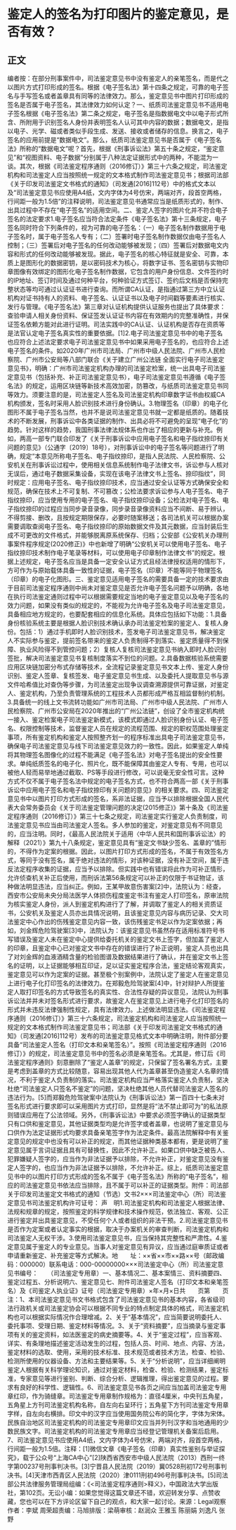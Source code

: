 # 鉴定人的签名为打印图片的鉴定意见，是否有效？
## 正文
编者按：在部分刑事案件中，司法鉴定意见书中没有鉴定人的亲笔签名，而是代之以图片方式打印形成的签名。根据《电子签名法》第十四条之规定，可靠的电子签名与手写签名或者盖章具有同等的法律效力。那么，鉴定意见书中图片打印形成的签名是否属于电子签名，其法律效力如何认定？一、纸质司法鉴定意见书不适用电子签名根据《电子签名法》第二条之规定，电子签名是指数据电文中以电子形式所含、所附用于识别签名人身份并表明签名人认可其中内容的数据；数据电文，是指以电子、光学、磁或者类似手段生成、发送、接收或者储存的信息。换言之，电子签名的应用前提是“数据电文”。那么，纸质司法鉴定意见书是否属于《电子签名法》所称的“数据电文”呢？首先，根据《刑事诉讼法》第五十条之规定，“鉴定意见”和“视图资料、电子数据”分别属于八种法定证据形式中的两种，不能混为一谈。其次，根据《司法鉴定程序通则（2016修订）》第三十六条之规定，司法鉴定机构和司法鉴定人应当按照统一规定的文本格式制作司法鉴定意见书；根据司法部《关于印发司法鉴定文书格式的通知》（司发通[2016]112号）中的格式文本以及“司法鉴定意见书应使用A4纸，文内字体为4号仿宋，两端对齐，段首空两格，行间距一般为1.5倍”的注释说明，司法鉴定意见书通常应当是纸质形式的，制作、出具过程中不存在“电子签名”的适用空间。二、鉴定人签字的图片化并不符合电子签名的法定要求1.电子签名应当符合法定条件《电子签名法》第十三条规定，电子签名同时符合下列条件的，视为可靠的电子签名：（一）电子签名制作数据用于电子签名时，属于电子签名人专有；（二）签署时电子签名制作数据仅由电子签名人控制；（三）签署后对电子签名的任何改动能够被发现；（四）签署后对数据电文内容和形式的任何改动能够被发现。据此，电子签名的核心特征就是安全、可靠，本质上是图形化的数据密钥，是以密码技术为核心，将数字证书、签名密钥与实物印章图像有效绑定的图形化电子签名制作数据，它包含的用户身份信息、文件签约时的IP地址、签订时间及通过何种平台，何种验证方式签订、签约后文档是否保持完整状态等均可通过认证证书进行查询。而所谓CA认证，是指通过第三方中立认证机构对证书持有人的资料、电子签名、认证证书以及电子时间戳等要素进行核实、发行与管理。《电子签名法》第三章对认证机构提供认证服务也提出了具体要求：查验申请人相关身份资料、保证签发认证证书内容在有效期内的完整准确性，并保证签名依赖方能对此进行证明。司法实践中的CA认证、认证机构是否存在资质等是法官认定电子签名真实性的重要依据。[1]2.电子司法鉴定意见书中的电子签名也应符合上述法定要求电子司法鉴定意见书中如果采用电子签名的，也应符合上述电子签名的条件。如2020年广州市司法局、广州市中级人民法院、广州市人民检察院、广州市公安局等八部门联合《关于建立广州公法链 全面实行电子司法鉴定意见书》，明确：广州市司法鉴定机构办理的司法鉴定检案，统一出具电子司法鉴定意见书（包括补充、补正司法鉴定意见书），电子司法鉴定意见书遵循《电子签名法》的规定，运用区块链等新技术高效加密，防篡改，与纸质司法鉴定意见书同等效力。须要注意的是，司法鉴定人签名及司法鉴定机构印章数字证书由权威CA机构颁发，签名时采用人脸识别技术进行身份确认。3.物理签名（印章）的电子化图形不属于电子签名当然，也并不是说司法鉴定意见书就一定都是纸质的。随着技术的不断发展，刑事诉讼中各类证据的制作、出具必将不可避免的呈现“电子化”的趋势。针对这样的趋势，我国刑事法律法规体系也作出了相应的更新与补充。例如，两高一部专门联合印发了《关于刑事诉讼中应用电子签名和电子指纹捺印有关问题的意见》（公通字〔2019〕18号），对刑事诉讼中的电子签名等问题进行了明确，规定“本意见所称电子签名、电子指纹捺印，是指人民法院、人民检察院、公安机关在刑事诉讼过程中，使用相关信息系统制作电子法律文书，诉讼参与人核对无误后，通过电子数据采集设备，实现在该电子法律文书上签名、捺印指纹”，同时规定：应用电子签名、电子指纹捺印技术，应当通过安全认证等方式确保安全和规范，确保在技术上不可复制、不可篡改；公检法要求诉讼参与人电子签名、电子指纹捺印，应当使用专用的电子签名、电子指纹捺印设备；公检法对电子签名、电子指纹捺印的过程应当同步录音录像，同步录音录像资料应当不间断、易于辨认，不得剪接、删改，且按规定期限保存，必要时随案移送；各司法机关可以根据办案需要调取查阅电子签名、电子指纹捺印的原始数据文件及其元数据，应当封装后生成不可更改的文件格式，并能够脱离原系统保存、归档；公安部《公安机关办理刑事案件程序规定(2020修正)》中也新增了明确“公安机关可以使用电子签名、电子指纹捺印技术制作电子笔录等材料，可以使用电子印章制作法律文书”的规定。根据上述规定，电子签名应当是具备一定安全认证方式且经法律授权适用的情形下，方可作为与原始载体具备一致性的证据，电子签名（印章）不能等同于物理签名（印章）的电子化图形。三、鉴定意见适用电子签名的需要具备一定的技术要求由于目前司法鉴定程序通则中尚未对鉴定意见是否允许电子签名问题予以明确，各地在执行司法鉴定通则过程中可以根据需要规定当地的电子鉴定意见以及电子签名的效力问题，如果没有类似的规定的，不能视为允许电子签名及电子司法鉴定意见，具备相应地方规定的，也要配套相应的信息化系统。具体应包括如下功能：1.具备身份核验系统主要是根据人脸识别技术确认承办司法鉴定检案的鉴定人、复核人身份。包括：1）通过手机即时人脸识别技术，签发电子司法鉴定意见书，解决鉴定人不实际参与鉴定，提前签名带来的鉴定人负责制得不到落实、鉴定质量得不到保障、执业风险得不到管控问题；2）复核人复核司法鉴定意见书纳入即时人脸识别签批，解决司法鉴定意见书复核制度落实不到位的问题。2.具备数据核验系统需要应用区块链加密分布式存储等技术，全流程记录鉴定意见书文本上传、鉴定人身份识别、鉴定人签章、复核签发、电子鉴定意见书生成、以及委托人提取意见书与源文件哈希值比对查伪等步骤，为司法鉴定出现争议调查溯源提供可靠证据，对鉴定人、鉴定机构，乃至负责管理系统的工程技术人员都形成严格互相监督制约机制。3.具备统一的线上文书流转功能如广州市司法局、广州市中级人民法院、广州市人民检察院、广州市公安局在2020年推出的“广州公法链”，创设了全市鉴定机构统一接入、鉴定检案电子司法鉴定新模式，该模式即通过人脸识别身份认证、电子签名、权限控制等技术，监督鉴定人员在规定的流程范围、规定的职权范围处理鉴定事项，所有鉴定机构和鉴定人按照整齐划一的程序标准出具电子司法鉴定意见书，确保电子司法鉴定意见与线下司法鉴定意见效力的一致性。因此，如果鉴定人单纯将其物理签名图像化的过程不能满足《电子签名法》对电子签名提出的安全性要求。单纯纸质签名的电子化、照片化，既不能保障其由鉴定人专有、专用，也可以被他人轻而易举地通过截取、PS等手段进行修改，可以说毫无安全性可言。这种方式不仅不属于电子签名法中规定的电子签名方式，也不符合两高一部《关于刑事诉讼中应用电子签名和电子指纹捺印有关问题的意见》的相关要求。四、司法鉴定意见书中以图片打印方式形成的签名，系非法证据，应当予以排除根据全国人民代表大会常务委员会《关于司法鉴定管理问题的决定(2015修正)》第十条及《司法鉴定程序通则（2016修订）》第三十七条之规定，司法鉴定实行鉴定人负责制度，司法鉴定意见书应当由司法鉴定人签名。多人参加的鉴定，对鉴定意见有不同意见的，应当注明。同时，《最高人民法院关于适用〈中华人民共和国刑事诉讼法〉的解释（2021）》第九十八条规定，鉴定意见具有“鉴定文书缺少签名、盖章的”情形的，不得作为定案的根据。因此，以图片打印方式形成的签名，不属于有效签名方式，等同于没有签名，属于绝对违法的情形，对该种证据，没有补正空间，属于违反法定程序收集的证据，应当予以排除。但实践中也有错误将此作为可补正情形，允许侦查机关补正后使用，而刑诉法第56条规定可以补正的仅限于书证物证，该种做法明显违法，应当纠正。例如，王某甲故意伤害案[2]中，法院认为：经查，西安市公安局未央分局法医学人体损伤程度鉴定书注有鉴定人打印签名，原审法院为核实鉴定人身份，派人到鉴定机构进行了了解，并调取了鉴定人的相关资质证书，公安机关及鉴定人员亦出具情况说明，且该鉴定意见内容与病历记录、交大司法鉴定中心作出的伤残鉴定意见内容一致，该伤残鉴定书足以作为定案依据；再如，刘金辉危险驾驶案[3]中，法院认为：该鉴定意见书虽然存在适用标准符号书写错误及鉴定人未在鉴定中心提供给委托机关的鉴定文书上签字，但加盖了鉴定人的印章，且鉴定中心已对鉴定文书中存在的错误进行了补正说明，鉴定人员也出具了对刘金辉的血液酒精含量的检验图谱及数据结果进行了确认，并在鉴定文书上签名的证明，以上证据能够相互印证，足以证实鉴定程序合法，鉴定结论客观真实，鉴定意见可以作为定案的证据。甚至极个别案例中，法院认定了鉴定人在鉴定意见上进行电子化打印签名的法律效力。在郑毅危险驾驶案[4]中，针对辩护人所提鉴定人取打印签名的方式导致签名的真实性、合法性存疑的异议意见，法院认为刑事诉讼法并并未对签名形式进行要求，故鉴定人在鉴定意见上进行电子化打印签名的形式并未违反法律强制性规定，具有法律效力。上述做法明显违法。《司法鉴定程序通则（2016修订）》第三十六条规定，司法鉴定机构和司法鉴定人应当按照统一规定的文本格式制作司法鉴定意见书；司法部《关于印发司法鉴定文书格式的通知》（司发通[2016]112号）发布的司法鉴定意见格式文本中明确注明，附件部分要具备“司法鉴定人签名（打印文本和亲笔签名）”。按照《司法鉴定程序通则（2016修订）》的规定，司法鉴定意见书中的签名必须是亲笔签名。尤其是，修订后《司法鉴定程序通则》刻意删除了“鉴定人盖章”的规定，只保留了签名署名方式，主要是考虑到盖章的方式比较随意，容易出现其他人代为盖章甚至伪造鉴定人名章的情况，不利于鉴定人负责制的落实。司法鉴定机构应当严格落实鉴定人负责制，坚决杜绝“司法鉴定人只签名不鉴定”的问题，坚决杜绝其他人员代替司法鉴定人签名的违法行为。[5]而郑毅危险驾驶案中法院认为《刑事诉讼法》第一百四十七条未对签名形式进行要求即可以采用图片方式打印，显然是将“法不禁止即可为”的私法原则错误应用在了公法领域。另外，《刑事诉讼法》中要求必须签字确认的证据类型只有口供和鉴定意见，其他证据类型均是允许签字或者盖章，也说明了鉴定意见与口供作为法定证据形式均要求具备亲笔签字作为法定条件。最高法院解释中有关鉴定意见的规定中也没有可以补正的规定，而其他证据种类基本都有，更是说明了鉴定意见属于言词证据且具有可替换性，因此不允许补正。如果口供中缺乏被告人、犯罪嫌疑人签字的，应当作为非法证据予以排除，不允许补正，对鉴定意见没有鉴定人签字的，也应当作为非法证据予以排除，不允许补正。综上，纸质司法鉴定意见书中的以图片打印方式形成的签名不属于《电子签名法》所称的“电子签名”，相应的司法鉴定意见书依法应当排除，且不属于可以补正的证据类型。附件：司法部关于印发司法鉴定文书格式的通知（节选）文书2×××司法鉴定中心（所）司法鉴定意见书司法鉴定机构许可证号： 声　明1.司法鉴定机构和司法鉴定人根据法律、法规和规章的规定，按照鉴定的科学规律和技术操作规范，依法独立、客观、公正进行鉴定并出具鉴定意见，不受任何个人或者组织的非法干预。2.司法鉴定意见书是否作为定案或者认定事实的根据，取决于办案机关的审查判断，司法鉴定机构和司法鉴定人无权干涉。3.使用司法鉴定意见书，应当保持其完整性和严肃性。4.鉴定意见属于鉴定人的专业意见。当事人对鉴定意见有异议，应当通过庭审质证或者申请重新鉴定、补充鉴定等方式解决。地　　址：××省××市××路××号（邮政编码：000000）联系电话：000-00000000×××司法鉴定中心（所）司法鉴定意见书编号：　　（司法鉴定专用章）一、基本情况二、基本案情三、资料摘要四、鉴定过程五、分析说明六、鉴定意见七、附件司法鉴定人签名（打印文本和亲笔签名）及《司鉴定人执业证》证号（司法鉴定专用章）×年×月×日共　　页第　　页注：1、本司法鉴定意见书文书格式包含了司法鉴定意见书的基本内容，各省级司法行政机关或司法鉴定协会可以根据不同专业的特点制定具体的格式，司法鉴定机构也可以根据实际情况作合理增减。2、关于“基本情况”，应当简要说明委托人、委托事项、受理日期、鉴定材料等情况。3、关于“资料摘要”，应当摘录与鉴定事项有关的鉴定资料，如法医鉴定的病史摘要等。4、关于“鉴定过程”，应当客观、详实、有条理地描述鉴定活动发生的过程，包括人员、时间、地点、内容、方法，鉴定材料的选取、使用，采用的技术标准、技术规范或者技术方法，检查、检验、检测所使用的仪器设备、方法和主要结果等。5、关于“分析说明”，应当详细阐明鉴定人根据有关科学理论知识，通过对鉴定材料，检查、检验、检测结果，鉴定标准，专家意见等进行鉴别、判断、综合分析、逻辑推理，得出鉴定意见的过程。要求有良好的科学性、逻辑性。6、司法鉴定意见书各页之间应当加盖司法鉴定专用章红印，作为骑缝章。司法鉴定专用章制作规格为：直径4厘米，中央刊五角星，五角星上方刊司法鉴定机构名称，自左向右呈环行；五角星下方刊司法鉴定专用章字样，自左向右横排。印文中的汉字应当使用国务院公布的简化字，字体为宋体。民族自治地区司法鉴定机构的司法鉴定专用章印文应当并列刊汉字和当地通用的少数民族文字。司法鉴定机构的司法鉴定专用章应当经登记管理机关备案后启用。7、司法鉴定意见书应使用A4纸，文内字体为4号仿宋，两端对齐，段首空两格，行间距一般为1.5倍。注释：[1]微信文章《电子签名（印章）真实性鉴别与举证探究》，载于公众号“上海CA中心”[2]陕西省西安市中级人民法院（2013）西刑一终字第00237号刑事判决书。[3]宁晋县人民法院（2019）冀0528刑初172号刑事判决书。[4]天津市西青区人民法院（2020）津0111刑初496号刑事判决书。[5]司法部公共法律服务管理局组编：《<司法鉴定程序通则>释义》，中国政法大学出版社，第102页。无讼小编：如果您觉得这篇文章还不错，欢迎转发分享、点赞收藏，您也可以在下方评论区留下自己的观点，和大家一起讨论。来源：Legal观察作者：李斌 周荣超责编：马旭排版：梁萌审核：赵润众 王雅玉 陈丽娟 刘逸凡 张野